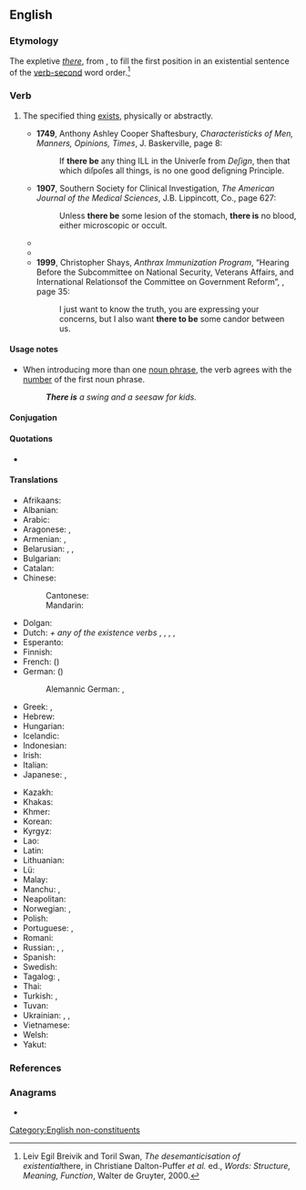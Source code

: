 ==English==

===Etymology===
The expletive ''[[there]]'', from {{inh|en|ang|þær}}, to fill the first position in an existential sentence of the [[verb-second]] word order.<ref>Leiv Egil Breivik and Toril Swan, ''The desemanticisation of existential ''there, in Christiane Dalton-Puffer ''et al.'' ed., ''Words: Structure, Meaning, Function'', Walter de Gruyter, 2000.</ref>

===Verb===
{{head|en|verb|[[#Conjugation|highly irregular; see conjugation table]]}}

# The specified thing [[exist]]s, physically or abstractly.
#: {{synonyms|en|there exist}}
#* '''1749''', Anthony Ashley Cooper Shaftesbury, ''Characteristicks of Men, Manners, Opinions, Times'', J. Baskerville, page 8:
#*: If '''there be''' any thing ILL in the Univerſe from ''Deſign'', then that which diſpoſes all things, is no one good deſigning Principle.
#* '''1907''', Southern Society for Clinical Investigation, ''The American Journal of the Medical Sciences'', J.B. Lippincott, Co., page 627:
#*: Unless '''there be''' some lesion of the stomach, '''there is''' no blood, either microscopic or occult.
#* {{quote-book|en|year=1988|author=John S. Doskey|author2=William Maclure|title=The European Journals of William Maclure|isbn=087169171X|page=204
|passage='''There''' ought '''to be''' representation on the broad basis of population and public discussion with open doors and free debate. . . . Nor should '''there be''' any constraint upon the opinions of any of the members of the Diet or upon their right of publishing them, even though such would meet with opposition from without.}}
#* {{quote-text|en|year=1996|author=Diane Meyers|title=Disaster Response and Recovery: A Handbook for Mental Health Professionals|page=75|isbn=0788131265|passage='''There''' may '''be''' people with drug or alcohol problems who may go into withdrawal.}}
#* '''1999''', Christopher Shays, ''Anthrax Immunization Program'', “Hearing Before the Subcommittee on National Security, Veterans Affairs, and International Relationsof the Committee on Government Reform”, {{ISBN|0756718090}}, page 35:
#*: I just want to know the truth, you are expressing your concerns, but I also want '''there to be''' some candor between us.

====Usage notes====
* When introducing more than one [[noun phrase]], the verb agrees with the [[number]] of the first noun phrase.
*: '''''There is''' a swing and a seesaw for kids.''

====Conjugation====
{{en-conj
|inf=-
|pres_1sg=-
|pres_2sg=-
|pres_3sg=there is
|pres_3sg2=there's
|pres_pl=there are
|pres_pl2=there're
|pres_pl3=there's
|pres_pl3_qual=note1
|past_1sg=-
|past_2sg=-
|past_3sg=there was
|past_pl=there were
|past_sub=there were
|pres_imp=-
|pres_ptc=there being
|past_ptc=there has been
|past_ptc_qual=note2
|past_ptc2=there have been
|past_ptc2_qual=note3
|note1=Nonstandard.
|note2=Singular.
|note3=Plural.}}

====Quotations====
* {{seeCites|en}}

====Translations====
{{trans-top|to exist}}
* Afrikaans: {{t|af|daar's}}
* Albanian: {{t-needed|sq}}
* Arabic: {{t+|ar|وُجِدَ}}
* Aragonese: {{t|an|haber-bi}}, {{t|an|haber-ie}}
* Armenian: {{t+|hy|լինել}}, {{t+|hy|կամ}}
* Belarusian: {{t+|be|быць}}, {{t|be|ме́цца}}, {{t|be|ёсць}}
* Bulgarian: {{t+|bg|имам}}
* Catalan: {{t+|ca|haver-hi}}
* Chinese:
*: Cantonese: {{t|yue|有|tr=yau5}}
*: Mandarin: {{t+|cmn|有|tr=yǒu|sc=Hani}}
* Dolgan: {{t|dlg|баар|tr=baar}}
* Dutch: {{t+|nl|er}} ''+ any of the existence verbs'' {{t+|nl|zijn}}, {{t+|nl|bestaan}}, {{t+|nl|staan}}, {{t+|nl|zitten}}, {{t+|nl|liggen}}
* Esperanto: {{t+|eo|esti}}
* Finnish: {{t+|fi|olla}}
* French: {{t+|fr|y avoir}} ({{t+|fr|il y a}})
* German: {{t+|de|geben}} ({{t|de|es gibt}}) {{q|+ [[accusative case]]}}
*: Alemannic German: {{t|gsw|haa}}, {{t|gsw|gee}}
* Greek: {{t+|el|είμαι}}, {{t+|el|υπάρχω}}
* Hebrew: {{t+|he|יש|tr=yesh}}
* Hungarian: {{t+|hu|van}}
* Icelandic: {{t+|is|vera}}
* Indonesian: {{t+|id|ada}}
* Irish: {{t|ga|bí ann}}
* Italian: {{t+|it|esserci}}
* Japanese: {{t+|ja|いる|tr=iru}} {{qualifier|animate}}, {{t+|ja|ある|tr=aru}} {{qualifier|inanimate}}
{{trans-mid}}
* Kazakh: {{t+|kk|бар}}
* Khakas: {{t|kjh|пар}}
* Khmer: {{t+|km|មាន}}
* Korean: {{t+|ko|있다}}
* Kyrgyz: {{t+|ky|бар}}
* Lao: {{t|lo|ມີ}}
* Latin: {{t+|la|sum}}
* Lithuanian: {{t|lt|va būti}}
* Lü: {{t|khb|ᦙᦲ}}
* Malay: {{t+|ms|ada}}
* Manchu: {{t|mnc|ᠪᡳ}}, {{t|mnc|ᠪᡳᠮᠪᡳ}}
* Neapolitan: {{t|nap|nce stà}}
* Norwegian: {{t|no|det er}}, {{t|no|det finnes}}
* Polish: {{t+|pl|być|impf}}
* Portuguese: {{t+|pt|haver}}, {{t+|pt|ter}} {{q|Brazil|colloquial}}
* Romani: {{t|rom|si}}
* Russian: {{t+|ru|быть}}, {{t+|ru|име́ться}}, {{t+|ru|есть}}
* Spanish: {{t+|es|haber}}
* Swedish: {{t|sv|det finnas}}
* Tagalog: {{t+|tl|may}}, {{t+|tl|mayroon}}
* Thai: {{t+|th|มี}}
* Turkish: {{t+|tr|var}} {{qualifier|affimative}}, {{t+|tr|yok}} {{qualifier|negative}}
* Tuvan: {{t|tyv|бар}}
* Ukrainian: {{t+|uk|бу́ти}}, {{t|uk|ма́тися}}, {{t+|uk|є}}
* Vietnamese: {{t+|vi|có}}
* Welsh: {{t+|cy|bod}}
* Yakut: {{t|sah|баар}}
{{trans-bottom}}

===References===
<references />

===Anagrams===
* {{anagrams|en|a=beeehrt|be there}}

[[Category:English non-constituents]]